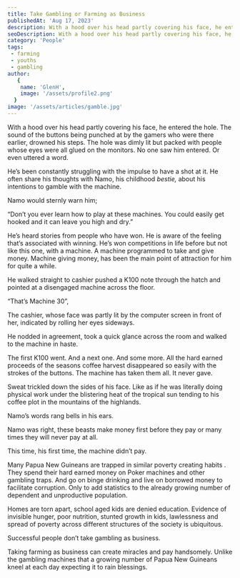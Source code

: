 ```yaml
---
title: Take Gambling or Farming as Business
publishedAt: 'Aug 17, 2023'
description: With a hood over his head partly covering his face, he entered the hole. 
seoDescription: With a hood over his head partly covering his face, he entered the hole. 
category: 'People'
tags: 
 - farming
 - youths
 - gambling
author:
   {
    name: 'GlenH',
    image: '/assets/profile2.png'
  }
image: '/assets/articles/gamble.jpg'
---
```


With a hood over his head partly covering his face, he entered the hole. The sound of the buttons being punched at by the gamers who were there earlier, drowned his steps. The hole was dimly lit but packed with people whose eyes were all glued on the monitors. No one saw him entered. Or even uttered a word.

He’s been constantly struggling with the impulse to have a shot at it. He often share his thoughts with Namo, his childhood _bestie,_ about his intentions to gamble with the machine. 

Namo would sternly warn him;

“Don’t you ever learn how to play at these machines. You could easily get hooked and it can leave you high and dry.”

He’s heard stories from people who have won. He is aware of the feeling that’s associated with winning. He’s won competitions in life before but not like this one, with a machine. A machine programmed to take and give money. Machine giving money, has been the main point of attraction for him for quite a while.

He walked straight to cashier pushed a K100 note through the hatch and pointed at a disengaged machine across the floor. 

“That’s Machine 30”,

The cashier, whose face was partly lit by the computer screen in front of her, indicated by rolling her eyes sideways.

He nodded in agreement, took a quick glance across the room and walked to the machine in haste.

The first K100 went. And a next one. And some more. All the hard earned proceeds of the seasons coffee harvest disappeared so easily with the strokes of the buttons. The machine has taken them all. It never gave. 

Sweat trickled down the sides of his face. Like as if he was literally doing physical work under the blistering heat of the tropical sun tending to his coffee plot in the mountains of the highlands.

Namo’s words rang bells in his ears.

Namo was right, these beasts make money first before they pay or many times they will never pay at all.

This time, his first time, the machine didn’t pay.

Many Papua New Guineans are trapped in similar poverty creating habits . They spend their hard earned money on Poker machines and other gambling traps. And go on binge drinking and live on borrowed money to facilitate corruption. Only to add statistics to the already growing number of dependent and unproductive population. 

Homes are torn apart, school aged kids are denied education. Evidence of invisible hunger, poor nutrition, stunted growth in kids, lawlessness and spread of poverty across different structures of the society is ubiquitous.

Successful people don’t take gambling as business. 

Taking farming as business can create miracles and pay handsomely. Unlike the gambling machines that a growing number of Papua New Guineans kneel at each day expecting it to rain blessings.